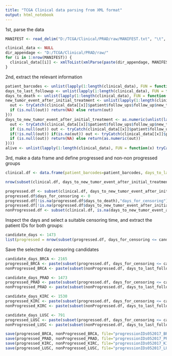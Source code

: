 ```yaml
---
title: "TCGA Clinical data parsing from XML format"
output: html_notebook
---
```


1st, parse the data
```r
MANIFEST <- read_delim("D:/TCGA/Clinical/PRAD/raw/MANIFEST.txt", "\t", escape_double = FALSE, trim_ws = TRUE)

clinical_data <- NULL
dir_appendage <- "D:/TCGA/Clinical/PRAD/raw/"
for (i in 1:nrow(MANIFEST)) {
  clinical_data[[i]] <- xmlToList(xmlParse(paste(dir_appendage, MANIFEST$filename[i], sep="")))
}
```

2nd, extract the relevant information
```r
patient_barcodes <- unlist(lapply(1:length(clinical_data), FUN = function(x) clinical_data[[x]]$patient$bcr_patient_barcode$text))
days_to_last_followup <- unlist(lapply(1:length(clinical_data), FUN = function(x) as.numeric(tryCatch(clinical_data[[x]]$patient$days_to_last_followup$text, error = function(e) return(NA)))))
days_to_death <- unlist(lapply(1:length(clinical_data), FUN = function(x) as.numeric(tryCatch(clinical_data[[x]]$patient$days_to_death$text, error = function(e) return(NA)))))
new_tumor_event_after_initial_treatment <- unlist(lapply(1:length(clinical_data), FUN = function(x) {
  out <- tryCatch(clinical_data[[x]]$patient$follow_ups$follow_up$new_tumor_event_after_initial_treatment$text, error = function(e) return(NA))
  if (is.null(out)) return(NA) else return(out)
}))
days_to_new_tumor_event_after_initial_treatment <- as.numeric(unlist(lapply(1:length(clinical_data), FUN = function(x) {
  out <- tryCatch(clinical_data[[x]]$patient$follow_ups$follow_up$new_tumor_event$days_to_new_tumor_event_after_initial_treatment$text, error = function(e) return(NA))
  if (is.null(out)) out <- tryCatch(clinical_data[[x]]$patient$follow_ups$follow_up$days_to_new_tumor_event_after_initial_treatment$text, error = function(e) return(NA))
  if(!is.null(out)) if(is.na(out)) out <- tryCatch(clinical_data[[x]]$patient$follow_ups$follow_up$days_to_new_tumor_event_after_initial_treatment$text, error = function(e) return(NA))
  if (is.null(out)) return(NA) else return(as.numeric(out))
})))
alive <- unlist(lapply(1:length(clinical_data), FUN = function(x) tryCatch(clinical_data[[x]]$patient$vital_status$text, error = function(e) return(NA))))
```

3rd, make a data frame and define progressed and non-non progressed groups
```r
clinical.df <- data.frame(patient_barcodes=patient_barcodes, days_to_last_followup=days_to_last_followup, alive=alive, days_to_death=days_to_death, new_tumor_event_after_initial_treatment=new_tumor_event_after_initial_treatment, days_to_new_tumor_event_after_initial_treatment=days_to_new_tumor_event_after_initial_treatment)

nrow(subset(clinical.df, days_to_new_tumor_event_after_initial_treatment > 0 | new_tumor_event_after_initial_treatment == "YES")) # number of progressed tumours

progressed.df <- subset(clinical.df, days_to_new_tumor_event_after_initial_treatment > 0 | (new_tumor_event_after_initial_treatment == "YES" & days_to_death > 0))
progressed.df$days_for_censoring <- 0
progressed.df[!is.na(progressed.df$days_to_death),"days_for_censoring"] <- progressed.df[!is.na(progressed.df$days_to_death),"days_to_death"]
progressed.df[!is.na(progressed.df$days_to_new_tumor_event_after_initial_treatment),"days_for_censoring"] <- progressed.df[!is.na(progressed.df$days_to_new_tumor_event_after_initial_treatment),"days_to_new_tumor_event_after_initial_treatment"]
nonProgressed.df <- subset(clinical.df, is.na(days_to_new_tumor_event_after_initial_treatment) & days_to_last_followup > 0 & (is.na(new_tumor_event_after_initial_treatment) | new_tumor_event_after_initial_treatment == "NO"))
```


Inspect the days and select a suitable censoring time, and extract the patient IDs for both groups:
```r
candidate_days <- 1473
list(progressed = nrow(subset(progressed.df, days_for_censoring <= candidate_days)), nonProgressed = nrow(subset(nonProgressed.df, days_to_last_followup > candidate_days)))
```

Save the selected day censoring candidates
```r
candidate_days_BRCA <- 2165
progressed_BRCA <- paste(subset(progressed.df, days_for_censoring <= candidate_days_BRCA)$patient_barcodes, "-01", sep="")
nonProgressed_BRCA <- paste(subset(nonProgressed.df, days_to_last_followup > candidate_days_BRCA)$patient_barcodes, "-01", sep="")

candidate_days_PRAD <- 1473
progressed_PRAD <- paste(subset(progressed.df, days_for_censoring <= candidate_days_PRAD)$patient_barcodes, "-01", sep="")
nonProgressed_PRAD <- paste(subset(nonProgressed.df, days_to_last_followup > candidate_days_PRAD)$patient_barcodes, "-01", sep="")

candidate_days_KIRC <- 1530
progressed_KIRC <- paste(subset(progressed.df, days_for_censoring <= candidate_days_KIRC)$patient_barcodes, "-01", sep="")
nonProgressed_KIRC <- paste(subset(nonProgressed.df, days_to_last_followup > candidate_days_KIRC)$patient_barcodes, "-01", sep="")

candidate_days_LUSC <- 791
progressed_LUSC <- paste(subset(progressed.df, days_for_censoring <= candidate_days_LUSC)$patient_barcodes, "-01", sep="")
nonProgressed_LUSC <- paste(subset(nonProgressed.df, days_to_last_followup > candidate_days_LUSC)$patient_barcodes, "-01", sep="")

save(progressed_BRCA, nonProgressed_BRCA, file="progressionIDs052017_BRCA.RData")
save(progressed_PRAD, nonProgressed_PRAD, file="progressionIDs052017_PRAD.RData")
save(progressed_KIRC, nonProgressed_KIRC, file="progressionIDs052017_KIRC.RData")
save(progressed_LUSC, nonProgressed_LUSC, file="progressionIDs052017_LUSC.RData")
```

